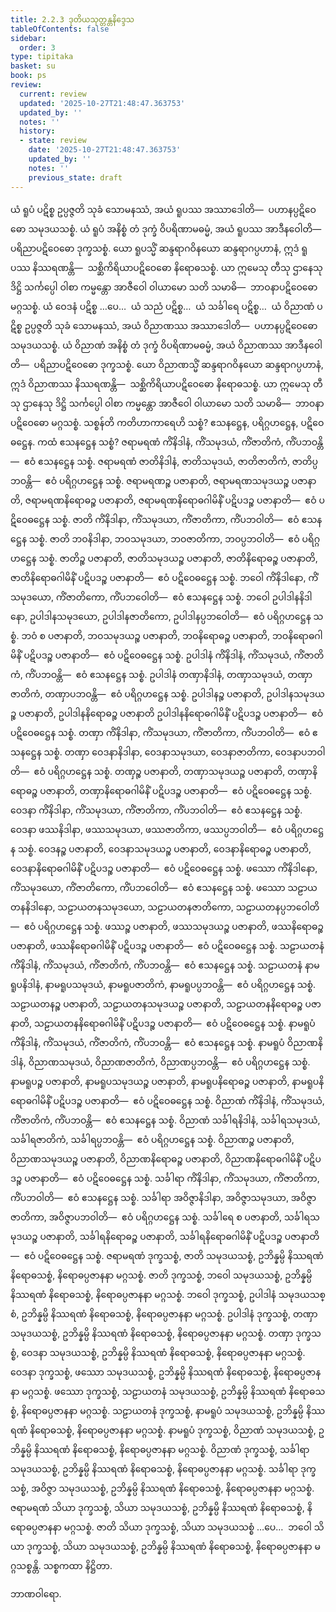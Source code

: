 ```yaml
---
title: 2.2.3 ဒုတိယသုတ္တန္တနိဒ္ဒေသ
tableOfContents: false
sidebar:
  order: 3
type: tipitaka
basket: su
book: ps
review:
  current: review
  updated: '2025-10-27T21:48:47.363753'
  updated_by: ''
  notes: ''
  history:
  - state: review
    date: '2025-10-27T21:48:47.363753'
    updated_by: ''
    notes: ''
    previous_state: draft
---
```



<ReviewStatus review={frontmatter.review} showDetails={true} />

<HypothesisAnnotation frontmatter={frontmatter} />

<DynamicBreadcrumb />

<Division number="14" book="ps" e="ch" v="26" p="18">

<Paragraph number="1400" book="ps">
ယံ ရူပံ ပဋိစ္စ ဥပ္ပဇ္ဇတိ သုခံ သောမနဿံ, အယံ ရူပဿ အဿာဒေါတိ—  ပဟာနပ္ပဋိဝေဓော သမုဒယသစ္စံ. ယံ ရူပံ အနိစ္စံ တံ ဒုက္ခံ ဝိပရိဏာမဓမ္မံ, အယံ ရူပဿ အာဒီနဝေါတိ—  ပရိညာပဋိဝေဓော ဒုက္ခသစ္စံ. ယော ရူပသ္မိံ ဆန္ဒရာဂဝိနယော ဆန္ဒရာဂပ္ပဟာနံ, ဣဒံ ရူပဿ နိဿရဏန္တိ—  သစ္ဆိကိရိယာပဋိဝေဓော နိရောဓသစ္စံ. ယာ ဣမေသု တီသု ဌာနေသု ဒိဋ္ဌိ သင်္ကပ္ပေါ ဝါစာ ကမ္မန္တော အာဇီဝေါ ဝါယာမော သတိ သမာဓိ—  ဘာဝနာပဋိဝေဓော မဂ္ဂသစ္စံ.
</Paragraph>

<Paragraph number="1401" book="ps">
ယံ ဝေဒနံ ပဋိစ္စ …ပေ…  ယံ သညံ ပဋိစ္စ…  ယံ သင်္ခါရေ ပဋိစ္စ…  ယံ ဝိညာဏံ ပဋိစ္စ ဥပ္ပဇ္ဇတိ သုခံ သောမနဿံ, အယံ ဝိညာဏဿ အဿာဒေါတိ—  ပဟာနပ္ပဋိဝေဓော သမုဒယသစ္စံ. ယံ ဝိညာဏံ အနိစ္စံ တံ ဒုက္ခံ ဝိပရိဏာမဓမ္မံ, အယံ ဝိညာဏဿ အာဒီနဝေါတိ—  ပရိညာပဋိဝေဓော ဒုက္ခသစ္စံ. ယော ဝိညာဏသ္မိံ ဆန္ဒရာဂဝိနယော ဆန္ဒရာဂပ္ပဟာနံ, ဣဒံ ဝိညာဏဿ နိဿရဏန္တိ—  သစ္ဆိကိရိယာပဋိဝေဓော နိရောဓသစ္စံ. ယာ ဣမေသု တီသု ဌာနေသု ဒိဋ္ဌိ သင်္ကပ္ပေါ ဝါစာ ကမ္မန္တော အာဇီဝေါ ဝါယာမော သတိ သမာဓိ—  ဘာဝနာပဋိဝေဓော မဂ္ဂသစ္စံ.
</Paragraph>

</Division>
<Division number="15" book="ps" e="ch" v="26" p="18">

<Paragraph number="1402" book="ps">
<Emphasis>သစ္စန်</Emphasis>တိ ကတိဟာကာရေဟိ သစ္စံ? ဧသနဋ္ဌေန, ပရိဂ္ဂဟဋ္ဌေန, ပဋိဝေဓဋ္ဌေန. ကထံ ဧသနဋ္ဌေန သစ္စံ? ဇရာမရဏံ ကိံနိဒါနံ, ကိံသမုဒယံ, ကိံဇာတိကံ, ကိံပဘဝန္တိ—  ဧဝံ ဧသနဋ္ဌေန သစ္စံ. ဇရာမရဏံ ဇာတိနိဒါနံ, ဇာတိသမုဒယံ, ဇာတိဇာတိကံ, ဇာတိပ္ပဘဝန္တိ—  ဧဝံ ပရိဂ္ဂဟဋ္ဌေန သစ္စံ. ဇရာမရဏဉ္စ ပဇာနာတိ, ဇရာမရဏသမုဒယဉ္စ ပဇာနာတိ, ဇရာမရဏနိရောဓဉ္စ ပဇာနာတိ, ဇရာမရဏနိရောဓဂါမိနိံ ပဋိပဒဉ္စ ပဇာနာတိ—  ဧဝံ ပဋိဝေဓဋ္ဌေန သစ္စံ.
</Paragraph>

<Paragraph number="1403" book="ps">
ဇာတိ ကိံနိဒါနာ, ကိံသမုဒယာ, ကိံဇာတိကာ, ကိံပဘဝါတိ—  ဧဝံ ဧသနဋ္ဌေန သစ္စံ. ဇာတိ ဘဝနိဒါနာ, ဘဝသမုဒယာ, ဘဝဇာတိကာ, ဘဝပ္ပဘဝါတိ—  ဧဝံ ပရိဂ္ဂဟဋ္ဌေန သစ္စံ. ဇာတိဉ္စ ပဇာနာတိ, ဇာတိသမုဒယဉ္စ ပဇာနာတိ, ဇာတိနိရောဓဉ္စ ပဇာနာတိ, ဇာတိနိရောဓဂါမိနိံ ပဋိပဒဉ္စ ပဇာနာတိ—  ဧဝံ ပဋိဝေဓဋ္ဌေန သစ္စံ.
</Paragraph>

<Paragraph number="1404" book="ps">
ဘဝေါ ကိံနိဒါနော, ကိံသမုဒယော, ကိံဇာတိကော, ကိံပဘဝေါတိ—  ဧဝံ ဧသနဋ္ဌေန သစ္စံ. ဘဝေါ ဥပါဒါနနိဒါနော, ဥပါဒါနသမုဒယော, ဥပါဒါနဇာတိကော, ဥပါဒါနပ္ပဘဝေါတိ—  ဧဝံ ပရိဂ္ဂဟဋ္ဌေန သစ္စံ. ဘဝံ စ ပဇာနာတိ, ဘဝသမုဒယဉ္စ ပဇာနာတိ, ဘဝနိရောဓဉ္စ ပဇာနာတိ, ဘဝနိရောဓဂါမိနိံ ပဋိပဒဉ္စ ပဇာနာတိ—  ဧဝံ ပဋိဝေဓဋ္ဌေန သစ္စံ.
</Paragraph>

<Paragraph number="1405" book="ps">
ဥပါဒါနံ ကိံနိဒါနံ, ကိံသမုဒယံ, ကိံဇာတိကံ, ကိံပဘဝန္တိ—  ဧဝံ ဧသနဋ္ဌေန သစ္စံ. ဥပါဒါနံ တဏှာနိဒါနံ, တဏှာသမုဒယံ, တဏှာဇာတိကံ, တဏှာပဘဝန္တိ—  ဧဝံ ပရိဂ္ဂဟဋ္ဌေန သစ္စံ. ဥပါဒါနဉ္စ ပဇာနာတိ, ဥပါဒါနသမုဒယဉ္စ ပဇာနာတိ, ဥပါဒါနနိရောဓဉ္စ ပဇာနာတိ ဥပါဒါနနိရောဓဂါမိနိံ ပဋိပဒဉ္စ ပဇာနာတိ—  ဧဝံ ပဋိဝေဓဋ္ဌေန သစ္စံ.
</Paragraph>

<Paragraph number="1406" book="ps">
တဏှာ ကိံနိဒါနာ, ကိံသမုဒယာ, ကိံဇာတိကာ, ကိံပဘဝါတိ—  ဧဝံ ဧသနဋ္ဌေန သစ္စံ. တဏှာ ဝေဒနာနိဒါနာ, ဝေဒနာသမုဒယာ, ဝေဒနာဇာတိကာ, ဝေဒနာပဘဝါတိ—  ဧဝံ ပရိဂ္ဂဟဋ္ဌေန သစ္စံ. တဏှဉ္စ ပဇာနာတိ, တဏှာသမုဒယဉ္စ ပဇာနာတိ, တဏှာနိရောဓဉ္စ ပဇာနာတိ, တဏှာနိရောဓဂါမိနိံ ပဋိပဒဉ္စ ပဇာနာတိ—  ဧဝံ ပဋိဝေဓဋ္ဌေန သစ္စံ.
</Paragraph>

<Paragraph number="1407" book="ps">
ဝေဒနာ ကိံနိဒါနာ, ကိံသမုဒယာ, ကိံဇာတိကာ, ကိံပဘဝါတိ—  ဧဝံ ဧသနဋ္ဌေန သစ္စံ. ဝေဒနာ ဖဿနိဒါနာ, ဖဿသမုဒယာ, ဖဿဇာတိကာ, ဖဿပ္ပဘဝါတိ—  ဧဝံ ပရိဂ္ဂဟဋ္ဌေန သစ္စံ. ဝေဒနဉ္စ ပဇာနာတိ, ဝေဒနာသမုဒယဉ္စ ပဇာနာတိ, ဝေဒနာနိရောဓဉ္စ ပဇာနာတိ, ဝေဒနာနိရောဓဂါမိနိံ ပဋိပဒဉ္စ ပဇာနာတိ—  ဧဝံ ပဋိဝေဓဋ္ဌေန သစ္စံ.
</Paragraph>

<Paragraph number="1408" book="ps">
ဖဿော ကိံနိဒါနော, ကိံသမုဒယော, ကိံဇာတိကော, ကိံပဘဝေါတိ—  ဧဝံ ဧသနဋ္ဌေန သစ္စံ. ဖဿော သဠာယတနနိဒါနော, သဠာယတနသမုဒယော, သဠာယတနဇာတိကော, သဠာယတနပ္ပဘဝေါတိ—  ဧဝံ ပရိဂ္ဂဟဋ္ဌေန သစ္စံ. ဖဿဉ္စ ပဇာနာတိ, ဖဿသမုဒယဉ္စ ပဇာနာတိ, ဖဿနိရောဓဉ္စ ပဇာနာတိ, ဖဿနိရောဓဂါမိနိံ ပဋိပဒဉ္စ ပဇာနာတိ—  ဧဝံ ပဋိဝေဓဋ္ဌေန သစ္စံ.
</Paragraph>

<Paragraph number="1409" book="ps">
သဠာယတနံ ကိံနိဒါနံ, ကိံသမုဒယံ, ကိံဇာတိကံ, ကိံပဘဝန္တိ—  ဧဝံ ဧသနဋ္ဌေန သစ္စံ. သဠာယတနံ နာမရူပနိဒါနံ, နာမရူပသမုဒယံ, နာမရူပဇာတိကံ, နာမရူပပ္ပဘဝန္တိ—  ဧဝံ ပရိဂ္ဂဟဋ္ဌေန သစ္စံ. သဠာယတနဉ္စ ပဇာနာတိ, သဠာယတနသမုဒယဉ္စ ပဇာနာတိ, သဠာယတနနိရောဓဉ္စ ပဇာနာတိ, သဠာယတနနိရောဓဂါမိနိံ ပဋိပဒဉ္စ ပဇာနာတိ—  ဧဝံ ပဋိဝေဓဋ္ဌေန သစ္စံ.
</Paragraph>

<Paragraph number="1410" book="ps">
နာမရူပံ ကိံနိဒါနံ, ကိံသမုဒယံ, ကိံဇာတိကံ, ကိံပဘဝန္တိ—  ဧဝံ ဧသနဋ္ဌေန သစ္စံ. နာမရူပံ ဝိညာဏနိဒါနံ, ဝိညာဏသမုဒယံ, ဝိညာဏဇာတိကံ, ဝိညာဏပ္ပဘဝန္တိ—  ဧဝံ ပရိဂ္ဂဟဋ္ဌေန သစ္စံ. နာမရူပဉ္စ ပဇာနာတိ, နာမရူပသမုဒယဉ္စ ပဇာနာတိ, နာမရူပနိရောဓဉ္စ ပဇာနာတိ, နာမရူပနိရောဓဂါမိနိံ ပဋိပဒဉ္စ ပဇာနာတိ—  ဧဝံ ပဋိဝေဓဋ္ဌေန သစ္စံ.
</Paragraph>

<Paragraph number="1411" book="ps">
ဝိညာဏံ ကိံနိဒါနံ, ကိံသမုဒယံ, ကိံဇာတိကံ, ကိံပဘဝန္တိ—  ဧဝံ ဧသနဋ္ဌေန သစ္စံ. ဝိညာဏံ သင်္ခါရနိဒါနံ, သင်္ခါရသမုဒယံ, သင်္ခါရဇာတိကံ, သင်္ခါရပ္ပဘဝန္တိ—  ဧဝံ ပရိဂ္ဂဟဋ္ဌေန သစ္စံ. ဝိညာဏဉ္စ ပဇာနာတိ, ဝိညာဏသမုဒယဉ္စ ပဇာနာတိ, ဝိညာဏနိရောဓဉ္စ ပဇာနာတိ, ဝိညာဏနိရောဓဂါမိနိံ ပဋိပဒဉ္စ ပဇာနာတိ—  ဧဝံ ပဋိဝေဓဋ္ဌေန သစ္စံ.
</Paragraph>

<Paragraph number="1412" book="ps">
သင်္ခါရာ ကိံနိဒါနာ, ကိံသမုဒယာ, ကိံဇာတိကာ, ကိံပဘဝါတိ—  ဧဝံ ဧသနဋ္ဌေန သစ္စံ. သင်္ခါရာ အဝိဇ္ဇာနိဒါနာ, အဝိဇ္ဇာသမုဒယာ, အဝိဇ္ဇာဇာတိကာ, အဝိဇ္ဇာပဘဝါတိ—  ဧဝံ ပရိဂ္ဂဟဋ္ဌေန သစ္စံ. သင်္ခါရေ စ ပဇာနာတိ, သင်္ခါရသမုဒယဉ္စ ပဇာနာတိ, သင်္ခါရနိရောဓဉ္စ ပဇာနာတိ, သင်္ခါရနိရောဓဂါမိနိံ ပဋိပဒဉ္စ ပဇာနာတိ—  ဧဝံ ပဋိဝေဓဋ္ဌေန သစ္စံ.
</Paragraph>

</Division>
<Division number="16" book="ps" e="ch" v="26" p="19">

<Paragraph number="1413" book="ps">
ဇရာမရဏံ ဒုက္ခသစ္စံ, ဇာတိ သမုဒယသစ္စံ, ဥဘိန္နမ္ပိ နိဿရဏံ နိရောဓသစ္စံ, နိရောဓပ္ပဇာနနာ မဂ္ဂသစ္စံ. ဇာတိ ဒုက္ခသစ္စံ, ဘဝေါ သမုဒယသစ္စံ, ဥဘိန္နမ္ပိ နိဿရဏံ နိရောဓသစ္စံ, နိရောဓပ္ပဇာနနာ မဂ္ဂသစ္စံ. ဘဝေါ ဒုက္ခသစ္စံ, ဥပါဒါနံ သမုဒယသစ္စံ, ဥဘိန္နမ္ပိ နိဿရဏံ နိရောဓသစ္စံ, နိရောဓပ္ပဇာနနာ မဂ္ဂသစ္စံ. ဥပါဒါနံ ဒုက္ခသစ္စံ, တဏှာ သမုဒယသစ္စံ, ဥဘိန္နမ္ပိ နိဿရဏံ နိရောဓသစ္စံ, နိရောဓပ္ပဇာနနာ မဂ္ဂသစ္စံ. တဏှာ ဒုက္ခသစ္စံ, ဝေဒနာ သမုဒယသစ္စံ, ဥဘိန္နမ္ပိ နိဿရဏံ နိရောဓသစ္စံ, နိရောဓပ္ပဇာနနာ မဂ္ဂသစ္စံ. ဝေဒနာ ဒုက္ခသစ္စံ, ဖဿော သမုဒယသစ္စံ, ဥဘိန္နမ္ပိ နိဿရဏံ နိရောဓသစ္စံ, နိရောဓပ္ပဇာနနာ မဂ္ဂသစ္စံ. ဖဿော ဒုက္ခသစ္စံ, သဠာယတနံ သမုဒယသစ္စံ, ဥဘိန္နမ္ပိ နိဿရဏံ နိရောဓသစ္စံ, နိရောဓပ္ပဇာနနာ မဂ္ဂသစ္စံ. သဠာယတနံ ဒုက္ခသစ္စံ, နာမရူပံ သမုဒယသစ္စံ, ဥဘိန္နမ္ပိ နိဿရဏံ နိရောဓသစ္စံ, နိရောဓပ္ပဇာနနာ မဂ္ဂသစ္စံ. နာမရူပံ ဒုက္ခသစ္စံ, ဝိညာဏံ သမုဒယသစ္စံ, ဥဘိန္နမ္ပိ နိဿရဏံ နိရောဓသစ္စံ, နိရောဓပ္ပဇာနနာ မဂ္ဂသစ္စံ. ဝိညာဏံ ဒုက္ခသစ္စံ, သင်္ခါရာ သမုဒယသစ္စံ, ဥဘိန္နမ္ပိ နိဿရဏံ နိရောဓသစ္စံ, နိရောဓပ္ပဇာနနာ မဂ္ဂသစ္စံ. သင်္ခါရာ ဒုက္ခသစ္စံ, အဝိဇ္ဇာ သမုဒယသစ္စံ, ဥဘိန္နမ္ပိ နိဿရဏံ နိရောဓသစ္စံ, နိရောဓပ္ပဇာနနာ မဂ္ဂသစ္စံ.
</Paragraph>

<Paragraph number="1414" book="ps">
ဇရာမရဏံ သိယာ ဒုက္ခသစ္စံ, သိယာ သမုဒယသစ္စံ, ဥဘိန္နမ္ပိ နိဿရဏံ နိရောဓသစ္စံ, နိရောဓပ္ပဇာနနာ မဂ္ဂသစ္စံ. ဇာတိ သိယာ ဒုက္ခသစ္စံ, သိယာ သမုဒယသစ္စံ …ပေ…  ဘဝေါ သိယာ ဒုက္ခသစ္စံ, သိယာ သမုဒယသစ္စံ, ဥဘိန္နမ္ပိ နိဿရဏံ နိရောဓသစ္စံ, နိရောဓပ္ပဇာနနာ မဂ္ဂသစ္စန္တိ.

</Paragraph>
</Division>

<Paragraph number="1415" type="center" book="ps">
သစ္စကထာ နိဋ္ဌိတာ.

  
ဘာဏဝါရော.
</Paragraph>